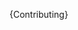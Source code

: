 
<!-- fix for list item color in dark mode -->
<style>{`
.sbdocs.sbdocs-li {
    color: white !important;
  }
`}</style>

<Meta title="Docs / Contributing" />

<Description>{Contributing}</Description>
